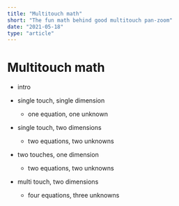 ```yaml
---
title: "Multitouch math"
short: "The fun math behind good multitouch pan-zoom"
date: "2021-05-18"
type: "article"
---
```



# Multitouch math

- intro

- single touch, single dimension
  - one equation, one unknown
- single touch, two dimensions
  - two equations, two unknowns
- two touches, one dimension
  - two equations, two unknowns
- multi touch, two dimensions
  - four equations, three unknowns

<SolvingForScaling />
